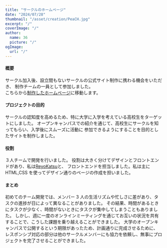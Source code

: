```yaml
---
title: "サークルのホームページ"
date: "2024/07/28"
thumbnail: "/asset/creation/PeaCH.jpg"
excerpt: "/"
coverImage: "/"
author:
  name: 36
  picture: "/"
ogImage:
  url: "/"
---
```


#### 概要

サークル加入後、設立間もないサークルの公式サイト制作に携わる機会をいただき、
制作チームの一員として参加しました。<br />
こちらから<span>[制作したホームページ](https://peach-ktq.dev/)</span>に移動します。

#### プロジェクトの目的

サークルの認知度を高めるため、特に大学に入学を考えている高校生をターゲットにしました。
オープンキャンパスでの紹介を通じて、高校生にサークルを知ってもらい、入学後にスムーズに活動に
参加できるようにすることを目的としたサイトを制作しました。

#### 役割

３人チームで開発を行いました。
役割は大きく分けてデザインとフロントエンドがあり、私は<span>[ReyoKatsu](https://peach-ktq.dev/)</span>と、
フロントエンドを担当しました。私は主に HTML,CSS を使ってデザイン通りのページの作成を担いました。

#### まとめ

初めてのチーム開発では、メンバー 3 人の生活リズムや忙しさに差があり、タスクの進捗が日によって異なることがありました。
その結果、時間があるときにタスクが少なく、時間がないときにタスクが集中してしまうこともありました。
しかし、週に一度のオンラインミーティングを通じてお互いの状況を共有することで、こうした課題を乗り越えることができました。
大学のオープンキャンパスで公開するという期限があったため、計画通りに完成させるために、
レスポンシブ対応の部分は他のサークルメンバーにも協力を依頼し、無事にプロジェクトを完了させることができました。
